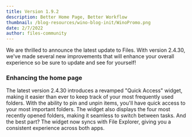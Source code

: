 ```yaml
---
title: Version 1.9.2
description: Better Home Page, Better Workflow
thumbnail: /blog-resources/wino-blog-init/WinoPromo.png
date: 2/7/2022
author: files-community
---
```


We are thrilled to announce the latest update to Files. With version 2.4.30, we've made several new improvements that will enhance your overall experience so be sure to update and see for yourself!

### Enhancing the home page

The latest version 2.4.30 introduces a revamped "Quick Access" widget, making it easier than ever to keep track of your most frequently used folders. With the ability to pin and unpin items, you'll have quick access to your most important folders. The widget also displays the four most recently opened folders, making it seamless to switch between tasks. And the best part? The widget now syncs with File Explorer, giving you a consistent experience across both apps.
